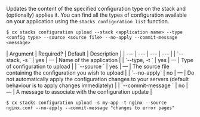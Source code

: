 Updates the content of the specified configuration type on the stack and (optionally) applies it. You can find all the types of configuration available on your application using the `stacks configuration list` function.

<Tabs >
<Tab label="Usage">

```shell
$ cx stacks configuration upload --stack <application name> --type <config type> --source <source file> --no-apply --commit-message <message>
```
</Tab>
    
<Tab label="arguments">
| Argument | Required? | Default | Description |
|  ---  |  ---  |  ---  |  ---  |
| `--stack, -s <application name>` | yes | — | Name of the application |
| `--type, -t <config type>` | yes | — | Type of configuration to upload |
| `--source <source file>` | yes | — | The source file containing the configuration you wish to upload |
| `--no-apply` | no | — | Do not automatically apply the configuration changes to your servers (default behaviour is to apply changes immediately) |
| `--commit-message <message>` | no | — | A message to associate with the configuration update |
</Tab>
<Tab label="examples">

```shell
$ cx stacks configuration upload -s my-app -t nginx --source nginx.conf --no-apply --commit-message "changes to error pages"
```

</Tab>
</Tabs>